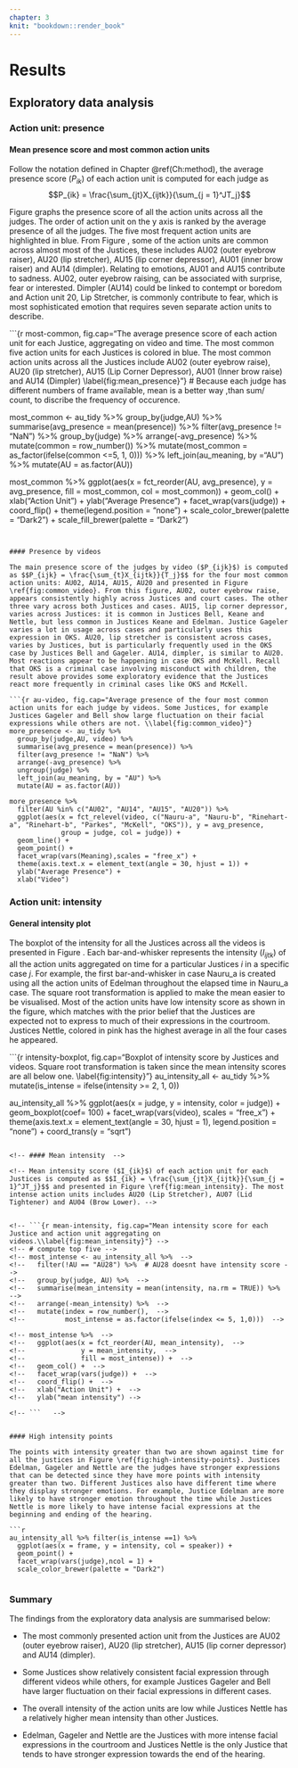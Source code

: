 ```yaml
---
chapter: 3
knit: "bookdown::render_book"
---
```


# Results


## Exploratory data analysis

### Action unit: presence

#### Mean presence score and most common action units 

Follow the notation defined in Chapter \@ref(Ch:method), the average presence score ($P_{ik}$) of each action unit is computed for each judge as $$P_{ik} = \frac{\sum_{jt}X_{ijtk}}{\sum_{j = 1}^JT_j}$$ 

\noindent Figure \ref{fig:mean_presence} graphs the presence score of all the action units across all the judges. The order of action unit on the y axis is ranked by the average presence of all the judges. The five most frequent action units are highlighted in blue. From Figure \ref{fig:mean_presence}, some of the action units are common across almost most of the Justices, these includes AU02 (outer eyebrow raiser), AU20 (lip stretcher), AU15 (lip corner depressor), AU01 (inner brow raiser) and AU14 (dimpler). Relating to emotions, AU01 and AU15 contribute to sadness. AU02, outer eyebrow raising, can be associated with surprise, fear or interested. Dimpler (AU14) could be linked to contempt or boredom and Action unit 20, Lip Stretcher, is commonly contribute to fear, which is most sophisticated emotion that requires seven separate action units to describe. 

```{r most-common, fig.cap="The average presence score of each action unit for each Justice, aggregating on video and time. The most common five action units for each Justices is colored in blue. The most common action units across all the Justices include AU02 (outer eyebrow raise), AU20 (lip stretcher), AU15 (Lip Corner Depressor), AU01 (Inner brow raise) and AU14 (Dimpler) \\label{fig:mean_presence}"}
# Because each judge has different numbers of frame available, mean is a better way ,than sum/ count,  to discribe the frequency of occurence. 

most_common <- au_tidy %>% 
  group_by(judge,AU) %>% 
  summarise(avg_presence = mean(presence)) %>% 
  filter(avg_presence != "NaN") %>% 
  group_by(judge) %>% 
  arrange(-avg_presence) %>% 
  mutate(common = row_number()) %>% 
  mutate(most_common = as_factor(ifelse(common <=5, 1, 0))) %>% 
  left_join(au_meaning, by ="AU") %>% 
  mutate(AU = as.factor(AU))

most_common %>% 
  ggplot(aes(x =  fct_reorder(AU, avg_presence), y = avg_presence,
             fill = most_common, col = most_common)) + 
  geom_col() +
  xlab("Action Unit") + 
  ylab("Average Presence") + 
  facet_wrap(vars(judge)) + 
  coord_flip() + 
  theme(legend.position = "none") + 
  scale_color_brewer(palette = "Dark2") + 
  scale_fill_brewer(palette = "Dark2")
``` 


#### Presence by videos

The main presence score of the judges by video ($P_{ijk}$) is computed as $$P_{ijk} = \frac{\sum_{t}X_{ijtk}}{T_j}$$ for the four most common action units: AU02, AU14, AU15, AU20 and presented in Figure \ref{fig:common_video}. From this figure, AU02, outer eyebrow raise, appears consistently highly across Justices and court cases. The other three vary across both Justices and cases. AU15, lip corner depressor, varies across Justices: it is common in Justices Bell, Keane and Nettle, but less common in Justices Keane and Edelman. Justice Gageler varies a lot in usage across cases and particularly uses this expression in OKS. AU20, lip stretcher is consistent across cases, varies by Justices, but is particularly frequently used in the OKS case by Justices Bell and Gageler. AU14, dimpler, is similar to AU20. Most reactions appear to be happening in case OKS and McKell. Recall that OKS is a criminal case involving misconduct with children, the result above provides some exploratory evidence that the Justices react more frequently in criminal cases like OKS and McKell.  

```{r au-video, fig.cap="Average presence of the four most common action units for each judge by videos. Some Justices, for example Justices Gageler and Bell show large fluctuation on their facial expressions while others are not. \\label{fig:common_video}"}
more_presence <- au_tidy %>% 
  group_by(judge,AU, video) %>% 
  summarise(avg_presence = mean(presence)) %>% 
  filter(avg_presence != "NaN") %>% 
  arrange(-avg_presence) %>% 
  ungroup(judge) %>% 
  left_join(au_meaning, by = "AU") %>% 
  mutate(AU = as.factor(AU))

more_presence %>% 
  filter(AU %in% c("AU02", "AU14", "AU15", "AU20")) %>%
  ggplot(aes(x = fct_relevel(video, c("Nauru-a", "Nauru-b", "Rinehart-a", "Rinehart-b", "Parkes", "McKell", "OKS")), y = avg_presence, 
             group = judge, col = judge)) + 
  geom_line() + 
  geom_point() + 
  facet_wrap(vars(Meaning),scales = "free_x") + 
  theme(axis.text.x = element_text(angle = 30, hjust = 1)) + 
  ylab("Average Presence") + 
  xlab("Video")
```

### Action unit: intensity

#### General intensity  plot

The boxplot of the intensity for all the Justices across all the videos is presented in Figure \ref{fig:intensity}. Each bar-and-whisker represents the intensity ($I_{ijtk}$) of all the action units aggregated on time for a particular Justices $i$ in a specific case $j$. For example, the first bar-and-whisker in case Nauru_a is created using all the action units of Edelman throughout the elapsed time in Nauru_a case. The square root transformation is applied to make the mean easier to be  visualised. Most of the action units have low intensity score as shown in the figure, which matches with the prior belief that the Justices are expected not to express to much of their expressions in the courtroom. Justices Nettle, colored in pink has the highest average in all the four cases he appeared. 

```{r intensity-boxplot, fig.cap="Boxplot of intensity score by Justices and videos. Square root transformation is taken since the mean intensity scores are all below one.  \\label{fig:intensity}"}
au_intensity_all <- au_tidy %>% 
  mutate(is_intense = ifelse(intensity >= 2, 1, 0))  

au_intensity_all %>% 
  ggplot(aes(x = judge, y = intensity, color = judge)) + 
  geom_boxplot(coef= 100) + 
  facet_wrap(vars(video), scales = "free_x") + 
  theme(axis.text.x = element_text(angle = 30, hjust = 1), 
        legend.position = "none") + 
  coord_trans(y = "sqrt")
``` 
 
<!-- #### Mean intensity  -->

<!-- Mean intensity score ($I_{ik}$) of each action unit for each  Justices is computed as $$I_{ik} = \frac{\sum_{jt}X_{ijtk}}{\sum_{j = 1}^JT_j}$$ and presented in Figure \ref{fig:mean_intensity}. The most intense action units includes AU20 (Lip Stretcher), AU07 (Lid Tightener) and AU04 (Brow Lower). -->


<!-- ```{r mean-intensity, fig.cap="Mean intensity score for each Justice and action unit aggregating on videos.\\label{fig:mean_intensity}"} -->
<!-- # compute top five -->
<!-- most_intense <- au_intensity_all %>%  -->
<!--   filter(!AU == "AU28") %>%  # AU28 doesnt have intensity score -->
<!--   group_by(judge, AU) %>%  -->
<!--   summarise(mean_intensity = mean(intensity, na.rm = TRUE)) %>%  -->
<!--   arrange(-mean_intensity) %>%  -->
<!--   mutate(index = row_number(),  -->
<!--          most_intense = as.factor(ifelse(index <= 5, 1,0)))  -->

<!-- most_intense %>%  -->
<!--   ggplot(aes(x = fct_reorder(AU, mean_intensity),  -->
<!--              y = mean_intensity,  -->
<!--              fill = most_intense)) +  -->
<!--   geom_col() +  -->
<!--   facet_wrap(vars(judge)) +  -->
<!--   coord_flip() +  -->
<!--   xlab("Action Unit") +  -->
<!--   ylab("mean intensity") -->

<!-- ```   -->

 
#### High intensity points

The points with intensity greater than two are shown against time for all the justices in Figure \ref{fig:high-intensity-points}. Justices Edelman, Gageler and Nettle are the judges have stronger expressions that can be detected since they have more points with intensity greater than two. Different Justices also have different time where they display stronger emotions. For example, Justice Edelman are more likely to have stronger emotion throughout the time while Justices Nettle is more likely to have intense facial expressions at the beginning and ending of the hearing. 

```r

au_intensity_all %>% filter(is_intense ==1) %>% 
  ggplot(aes(x = frame, y = intensity, col = speaker)) + 
  geom_point() +
  facet_wrap(vars(judge),ncol = 1) + 
  scale_color_brewer(palette = "Dark2")
  
```

\newpage
### Summary

The findings from the exploratory data analysis are summarised below: 

- The most commonly presented action unit from the Justices are AU02 (outer eyebrow raiser), AU20 (lip stretcher), AU15 (lip corner depressor) and AU14 (dimpler).

- Some Justices show relatively consistent facial expression through different videos while others, for example Justices Gageler and Bell have larger fluctuation on their facial expressions in different cases. 

- The overall intensity of the action units are low while Justices Nettle has a relatively higher mean intensity than other Justices. 

- Edelman, Gageler and Nettle are the Justices with more intense facial expressions in the courtroom and Justices Nettle is the only Justice that tends to have stronger expression towards the end of the hearing. 

\let\cleardoublepage\clearpage
